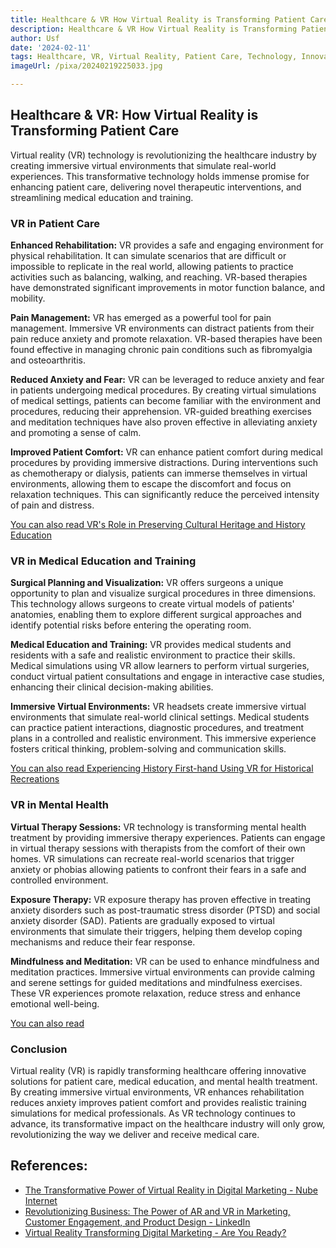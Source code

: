```yaml
---
title: Healthcare & VR How Virtual Reality is Transforming Patient Care
description: Healthcare & VR How Virtual Reality is Transforming Patient Care
author: Usf
date: '2024-02-11'
tags: Healthcare, VR, Virtual Reality, Patient Care, Technology, Innovation
imageUrl: /pixa/20240219225033.jpg

---
```

## Healthcare & VR: How Virtual Reality is Transforming Patient Care

Virtual  reality (VR) technology is revolutionizing the healthcare industry by creating immersive virtual environments that simulate  real-world experiences. This  transformative technology holds immense promise for  enhancing patient care, delivering novel therapeutic interventions, and streamlining medical education and training.

###  VR in  Patient Care

**Enhanced Rehabilitation:**
VR provides a safe and engaging environment  for physical rehabilitation. It can simulate scenarios that are difficult or impossible to replicate in  the real world, allowing patients to  practice activities  such as balancing, walking, and reaching.  VR-based therapies have demonstrated significant improvements in motor function balance,  and mobility.

**Pain Management:**
VR has emerged as a powerful tool for  pain  management. Immersive VR environments  can distract patients from their pain  reduce anxiety and promote relaxation. VR-based  therapies have been found effective in managing chronic pain conditions such as  fibromyalgia and osteoarthritis.

**Reduced Anxiety and Fear:**
VR can be leveraged to reduce anxiety and fear  in patients undergoing medical procedures. By  creating virtual simulations of medical settings, patients can become familiar with the environment and procedures, reducing their apprehension. VR-guided breathing exercises and meditation techniques have also proven effective in alleviating anxiety and promoting a sense of calm.

**Improved Patient Comfort:**
VR can enhance patient  comfort during medical procedures by providing  immersive distractions. During interventions such as chemotherapy  or  dialysis, patients can immerse  themselves in virtual environments, allowing them to escape the discomfort and focus on relaxation techniques. This  can significantly  reduce the  perceived intensity of pain and distress.

[You can also read VR's Role in Preserving Cultural Heritage and History Education](VR%27s%20Role%20in%20Preserving%20Cultural%20Heritage%20and%20History%20Education)


### VR in Medical Education and Training

**Surgical  Planning and  Visualization:**
VR offers surgeons a unique opportunity  to  plan  and visualize surgical procedures in three dimensions. This technology allows surgeons to create virtual models of  patients' anatomies, enabling them to explore different surgical  approaches and identify potential risks before  entering the operating  room.

**Medical Education and Training:**
VR provides medical students and residents with a safe  and realistic environment to practice their skills.  Medical simulations using VR allow learners to perform virtual surgeries, conduct  virtual patient consultations and  engage in interactive case  studies, enhancing their clinical decision-making abilities.

**Immersive Virtual Environments:**
VR  headsets create immersive virtual environments  that  simulate real-world clinical settings. Medical students can practice patient interactions, diagnostic procedures, and treatment plans in  a controlled and realistic  environment. This  immersive experience fosters critical thinking, problem-solving and communication skills.

[You can also read Experiencing History First-hand Using VR for  Historical Recreations](Experiencing%20History%20First-hand%20Using%20VR%20for%20Historical%20Recreations)


### VR in Mental Health

**Virtual Therapy Sessions:**
VR technology is transforming mental health treatment  by providing immersive therapy experiences. Patients can engage  in  virtual therapy sessions with therapists from the comfort of their own homes.  VR simulations can recreate real-world scenarios that trigger anxiety or phobias allowing patients to confront their fears in a safe and controlled environment.

**Exposure Therapy:**
VR exposure therapy has  proven effective in treating anxiety disorders such as post-traumatic stress disorder (PTSD) and social anxiety disorder (SAD). Patients are gradually exposed to virtual environments that simulate their triggers, helping them develop coping mechanisms and reduce their fear response.

**Mindfulness and Meditation:**
VR can be used to enhance mindfulness  and meditation practices. Immersive virtual environments can provide calming and serene settings for guided meditations  and mindfulness exercises. These VR experiences promote relaxation, reduce stress and enhance emotional well-being.

[You can also read ]()


### Conclusion

Virtual reality (VR) is rapidly transforming healthcare offering innovative solutions for patient care, medical education, and mental health treatment. By creating immersive  virtual environments, VR enhances rehabilitation  reduces anxiety improves patient comfort and provides realistic training simulations for medical professionals. As VR technology  continues  to advance, its transformative impact on the healthcare industry will only grow, revolutionizing the way we deliver and receive medical care.

## References:
- [The Transformative Power of Virtual Reality in Digital Marketing - Nube Internet](https://www.nubeinternet.com/blog/the-transformative-power-of-virtual-reality-in-digital-marketing/)
- [Revolutionizing Business: The Power of AR and VR in Marketing, Customer Engagement, and Product Design - LinkedIn](https://www.linkedin.com/pulse/revolutionizing-business-power-ar-vr-marketing-customer-engagement-yzo4c)
- [Virtual Reality Transforming Digital Marketing - Are You Ready?](https://assetdigitalcom.com/blog/virtual-reality-digital-marketing/)
